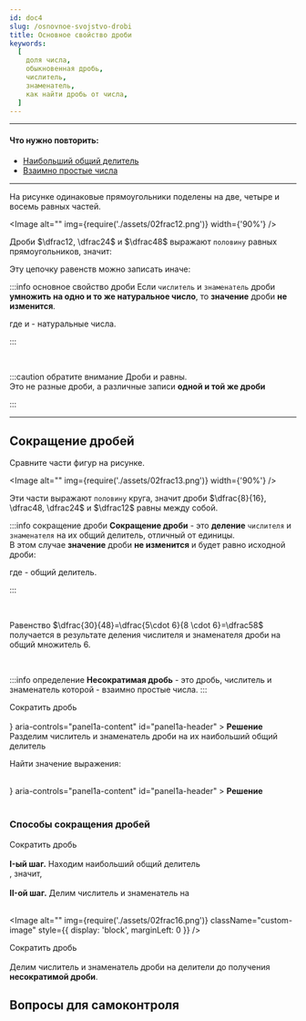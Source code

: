 ```yaml
---
id: doc4
slug: /osnovnoe-svojstvo-drobi
title: Основное свойство дроби
keywords:
  [
    доля числа,
    обыкновенная дробь,
    числитель,
    знаменатель,
    как найти дробь от числа,
  ]
---
```



<hr />

#### Что нужно повторить:

- [Наибольший общий делитель](/docs/naibolshij-obshchij-delitel) <br />
- [Взаимно простые числа](/docs/naibolshij-obshchij-delitel#vpr)

<hr />

На рисунке одинаковые прямоугольники поделены на две, четыре и восемь равных частей. <br />

<Image alt="" img={require('./assets/02frac12.png')} width={'90%'} />

Дроби $\dfrac12, \dfrac24$ и $\dfrac48$ выражают `половину` равных прямоугольников, значит:

<TeX math="\dfrac12 = \dfrac24=\dfrac48." block />

Эту цепочку равенств можно записать иначе: <TeX math="\dfrac12 = \dfrac{1\cdot \textcolor{red}{2}}{2 \cdot \textcolor{red}{2}}=\dfrac{1 \cdot \textcolor{red}{4}}{2 \cdot \textcolor{red}{4}}." block />

:::info основное свойство дроби
Если `числитель` и `знаменатель` дроби **умножить на одно и то же натуральное число**, то **значение** дроби **не изменится**.

<TeX
  math="\dfrac{k}{m} = \dfrac{k \cdot \textcolor{red}{n}}{m \cdot \textcolor{red}{n}},"
  block
/>
где <TeX math="k, m" /> и <TeX math="n" /> - натуральные числа.

:::

<br />

:::caution обратите внимание
Дроби <TeX math="\dfrac12, \dfrac24"  /> и <TeX math="\dfrac48"  /> равны.<br /> Это не разные дроби, а различные записи **одной и той же дроби** <TeX math="\dfrac12." />

:::

<hr />

## Сокращение дробей

Сравните части фигур на рисунке.

<Image alt="" img={require('./assets/02frac13.png')} width={'90%'} />

Эти части выражают `половину` круга, значит дроби $\dfrac{8}{16}, \dfrac48, \dfrac24$ и $\dfrac12$ равны между собой.

:::info сокращение дроби
**Сокращение дроби** - это **деление** `числителя` и `знаменателя` на их общий делитель, отличный от единицы. <br />
В этом случае **значение** дроби **не изменится** и будет равно исходной дроби:

<TeX
  math="\dfrac{a \div \textcolor{red}{n}}{b \div \textcolor{red}{n}} = \dfrac{a}{b},"
  block
/>
где <TeX math="n " /> - общий делитель.

:::

<br />

Равенство $\dfrac{30}{48}=\dfrac{5\cdot 6}{8 \cdot 6}=\dfrac58$ получается в результате деления числителя и знаменателя дроби на общий множитель $6$.

<br />

:::info определение
**Несократимая дробь** - это дробь, числитель и знаменатель которой - взаимно простые числа.
:::

<Tabs>
  <TabItem value="Пример 1" label="Пример №1" default>
 Сократить дробь <TeX math="\dfrac{75}{100}"  />   <br /><br />

<Accordion>
  <AccordionSummary
    expandIcon={<ExpandMoreIcon />}
    aria-controls="panel1a-content"
    id="panel1a-header"
  >
    <Typography>
      <b>Решение</b>
    </Typography>
  </AccordionSummary>
  <AccordionDetails>
    <Typography>
    Разделим числитель и знаменатель дроби на их наибольший общий делитель  <TeX math="25\!:"  /> <br /> 
      <Image alt="" img={require('./assets/02frac14.png')} className="custom-image" />
    </Typography>

  </AccordionDetails>
</Accordion>

  </TabItem>
<TabItem value="Пример №2" label="Пример №2">

Найти значение выражения: <TeX math="\dfrac{14 \cdot 9}{15 \cdot 7};"  /> <br /> <br />

<Accordion>
  <AccordionSummary
    expandIcon={<ExpandMoreIcon />}
    aria-controls="panel1a-content"
    id="panel1a-header"
  >
    <Typography>
      <b>Решение</b>
    </Typography>
  </AccordionSummary>
  <AccordionDetails>
    <Typography>
          <Image alt="" img={require('./assets/02frac15.png')} className="custom-image" />
    </Typography>

  </AccordionDetails>
</Accordion>

  </TabItem>
  </Tabs>

<br />
<br />

### Способы сокращения дробей

<Tabs>
  <TabItem value="Пример 1" label="Полное сокращение (поиск НОД)" default>
Сократить дробь  <TeX math="\dfrac{384}{512}" /> <br /><br />
<b>I-ый шаг.</b> Находим наибольший общий делитель <TeX math="\text{НОД(384;512)}\!:" />  <br />
<TeX math="384=2^7 \cdot 3, 512 = 2^8"/>, значит, <TeX math="\text{НОД(384; 512)} =2^7=128."/> <br /> <br />
<b>II-ой шаг.</b> Делим числитель и знаменатель на <TeX math="\text{НОД(384;512)} =128" /> <br /> <br />

<Image
  alt=""
  img={require('./assets/02frac16.png')}
  className="custom-image"
  style={{ display: 'block', marginLeft: 0 }}
/>

  </TabItem>

<TabItem value="Пример №2" label="Последовательное сокращение">
Сократить дробь  <TeX math="\dfrac{120}{168}" /> <br /><br />
Делим числитель и знаменатель дроби на делители до получения <b>несократимой дроби</b>.
<Image
  alt=""
  img={require('./assets/02frac17.png')}
  className="custom-image"
  style={{ display: 'block', marginLeft: 0 }}
/>

  </TabItem>
  </Tabs>

## Вопросы для самоконтроля
